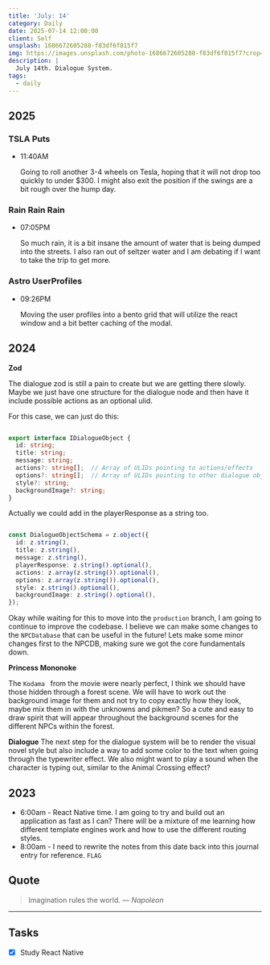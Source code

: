 ```yaml
---
title: 'July: 14'
category: Daily
date: 2025-07-14 12:00:00
client: Self
unsplash: 1686672605288-f83df6f815f7
img: https://images.unsplash.com/photo-1686672605288-f83df6f815f7?crop=entropy&cs=srgb&fm=jpg&ixid=MnwzNjM5Nzd8MHwxfHJhbmRvbXx8fHx8fHx8fDE2ODE3NDg2ODY&ixlib=rb-4.0.3&q=85
description: |
  July 14th. Dialogue System.
tags:
  - daily
---
```


## 2025

### TSLA Puts

-   11:40AM

    Going to roll another 3-4 wheels on Tesla, hoping that it will not drop too quickly to under $300.
    I might also exit the position if the swings are a bit rough over the hump day.

### Rain Rain Rain

-   07:05PM

    So much rain, it is a bit insane the amount of water that is being dumped into the streets.
    I also ran out of seltzer water and I am debating if I want to take the trip to get more.

### Astro UserProfiles

-   09:26PM

    Moving the user profiles into a bento grid that will utilize the react window and a bit better caching of the modal.


## 2024

**Zod**

The dialogue zod is still a pain to create but we are getting there slowly.
Maybe we just have one structure for the dialogue node and then have it include possible actions as an optional ulid.

For this case, we can just do this:

```ts 

export interface IDialogueObject {
  id: string;
  title: string;
  message: string;
  actions?: string[];  // Array of ULIDs pointing to actions/effects
  options?: string[];  // Array of ULIDs pointing to other dialogue objects
  style?: string; 
  backgroundImage?: string;
}

```

Actually we could add in the playerResponse as a string too.

```ts

const DialogueObjectSchema = z.object({
  id: z.string(),
  title: z.string(),
  message: z.string(),
  playerResponse: z.string().optional(),
  actions: z.array(z.string()).optional(), 
  options: z.array(z.string()).optional(),
  style: z.string().optional(),
  backgroundImage: z.string().optional(),
});

```

Okay while waiting for this to move into the `production` branch, I am going to continue to improve the codebase.
I believe we can make some changes to the `NPCDatabase` that can be useful in the future!
Lets make some minor changes first to the NPCDB, making sure we got the core fundamentals down.

**Princess Mononoke**

The `Kodama ` from the movie were nearly perfect, I think we should have those hidden through a forest scene.
We will have to work out the background image for them and not try to copy exactly how they look, maybe mix them in with the unknowns and pikmen?
So a cute and easy to draw spirit that will appear throughout the background scenes for the different NPCs within the forest.

**Dialogue**
The next step for the dialogue system will be to render the visual novel style but also include a way to add some color to the text when going through the typewriter effect.
We also might want to play a sound when the character is typing out, similar to the Animal Crossing effect?




## 2023
- 6:00am - React Native time. I am going to try and build out an application as fast as I can? There will be a mixture of me learning how different template engines work and how to use the different routing styles.
- 8:00am - I need to rewrite the notes from this date back into this journal entry for reference. `FLAG`

## Quote

> Imagination rules the world.
> — <cite>Napoleon</cite>

---

## Tasks

- [x] Study React Native